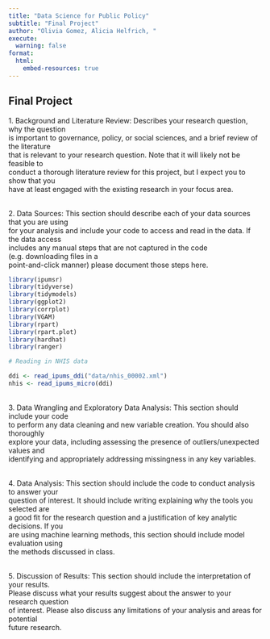```yaml
---
title: "Data Science for Public Policy"
subtitle: "Final Project"
author: "Olivia Gomez, Alicia Helfrich, "
execute:
  warning: false
format:
  html:
    embed-resources: true
---
```


## Final Project

1\. Background and Literature Review: Describes your research question, why the question\
is important to governance, policy, or social sciences, and a brief review of the literature\
that is relevant to your research question. Note that it will likely not be feasible to\
conduct a thorough literature review for this project, but I expect you to show that you\
have at least engaged with the existing research in your focus area.

\
2. Data Sources: This section should describe each of your data sources that you are using\
for your analysis and include your code to access and read in the data. If the data access\
includes any manual steps that are not captured in the code (e.g. downloading files in a\
point-and-click manner) please document those steps here.

```r

library(ipumsr)
library(tidyverse)
library(tidymodels)
library(ggplot2)
library(corrplot)
library(VGAM)
library(rpart)
library(rpart.plot)
library(hardhat)
library(ranger)
```

```r

# Reading in NHIS data

ddi <- read_ipums_ddi("data/nhis_00002.xml")
nhis <- read_ipums_micro(ddi)
```

\
3. Data Wrangling and Exploratory Data Analysis: This section should include your code\
to perform any data cleaning and new variable creation. You should also thoroughly\
explore your data, including assessing the presence of outliers/unexpected values and\
identifying and appropriately addressing missingness in any key variables.

\
4. Data Analysis: This section should include the code to conduct analysis to answer your\
question of interest. It should include writing explaining why the tools you selected are\
a good fit for the research question and a justification of key analytic decisions. If you\
are using machine learning methods, this section should include model evaluation using\
the methods discussed in class.

\
5. Discussion of Results: This section should include the interpretation of your results.\
Please discuss what your results suggest about the answer to your research question\
of interest. Please also discuss any limitations of your analysis and areas for potential\
future research.
